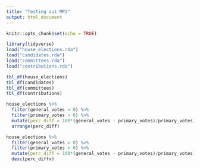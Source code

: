 ```yaml
---
title: "Testing out MP2"
output: html_document
---
```


```r
knitr::opts_chunk$set(echo = TRUE)
```

```r
library(tidyverse)
load("house_elections.rda")
load("candidates.rda")
load("committees.rda")
load("contributions.rda")
```
```r
tbl_df(house_elections)
tbl_df(candidates)
tbl_df(committees)
tbl_df(contributions)
```
```r
house_elections %>%
  filter(general_votes > 0) %>%
  filter(primary_votes > 0) %>%
  mutate(perc_diff = 100*(general_votes - primary_votes)/primary_votes) %>%
  arrange(perc_diff)
```
```r
house_elections %>%
  filter(general_votes > 0) %>%
  filter(primary_votes > 0) %>%
  mutate(perc_diff = 100*(general_votes - primary_votes)/primary_votes) %>%
  desc(perc_diffx)
```
